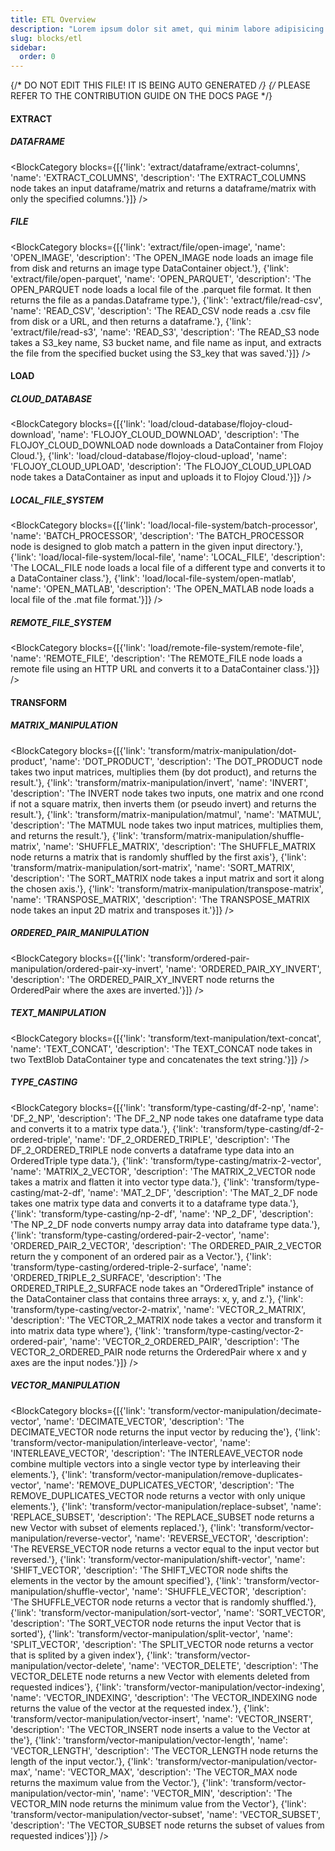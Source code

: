 ```yaml
---
title: ETL Overview
description: "Lorem ipsum dolor sit amet, qui minim labore adipisicing minim sint cillum sint consectetur cupidatat."
slug: blocks/etl
sidebar:
  order: 0
---
```


{/* DO NOT EDIT THIS FILE! IT IS BEING AUTO GENERATED */}
{/* PLEASE REFER TO THE CONTRIBUTION GUIDE ON THE DOCS PAGE */}


 #### EXTRACT
 ##### DATAFRAME
<BlockCategory blocks={[{'link': 'extract/dataframe/extract-columns', 'name': 'EXTRACT_COLUMNS', 'description': 'The EXTRACT_COLUMNS node takes an input dataframe/matrix and returns a dataframe/matrix with only the specified columns.'}]} />

 ##### FILE
<BlockCategory blocks={[{'link': 'extract/file/open-image', 'name': 'OPEN_IMAGE', 'description': 'The OPEN_IMAGE node loads an image file from disk and returns an image type DataContainer object.'}, {'link': 'extract/file/open-parquet', 'name': 'OPEN_PARQUET', 'description': 'The OPEN_PARQUET node loads a local file of the .parquet file format. It then returns the file as a pandas.Dataframe type.'}, {'link': 'extract/file/read-csv', 'name': 'READ_CSV', 'description': 'The READ_CSV node reads a .csv file from disk or a URL, and then returns a dataframe.'}, {'link': 'extract/file/read-s3', 'name': 'READ_S3', 'description': 'The READ_S3 node takes a S3_key name, S3 bucket name, and file name as input, and extracts the file from the specified bucket using the S3_key that was saved.'}]} />


 #### LOAD
 ##### CLOUD_DATABASE
<BlockCategory blocks={[{'link': 'load/cloud-database/flojoy-cloud-download', 'name': 'FLOJOY_CLOUD_DOWNLOAD', 'description': 'The FLOJOY_CLOUD_DOWNLOAD node downloads a DataContainer from Flojoy Cloud.'}, {'link': 'load/cloud-database/flojoy-cloud-upload', 'name': 'FLOJOY_CLOUD_UPLOAD', 'description': 'The FLOJOY_CLOUD_UPLOAD node takes a DataContainer as input and uploads it to Flojoy Cloud.'}]} />

 ##### LOCAL_FILE_SYSTEM
<BlockCategory blocks={[{'link': 'load/local-file-system/batch-processor', 'name': 'BATCH_PROCESSOR', 'description': 'The BATCH_PROCESSOR node is designed to glob match a pattern in the given input directory.'}, {'link': 'load/local-file-system/local-file', 'name': 'LOCAL_FILE', 'description': 'The LOCAL_FILE node loads a local file of a different type and converts it to a DataContainer class.'}, {'link': 'load/local-file-system/open-matlab', 'name': 'OPEN_MATLAB', 'description': 'The OPEN_MATLAB node loads a local file of the .mat file format.'}]} />

 ##### REMOTE_FILE_SYSTEM
<BlockCategory blocks={[{'link': 'load/remote-file-system/remote-file', 'name': 'REMOTE_FILE', 'description': 'The REMOTE_FILE node loads a remote file using an HTTP URL and converts it to a DataContainer class.'}]} />


 #### TRANSFORM
 ##### MATRIX_MANIPULATION
<BlockCategory blocks={[{'link': 'transform/matrix-manipulation/dot-product', 'name': 'DOT_PRODUCT', 'description': 'The DOT_PRODUCT node takes two input matrices, multiplies them (by dot product), and returns the result.'}, {'link': 'transform/matrix-manipulation/invert', 'name': 'INVERT', 'description': 'The INVERT node takes two inputs, one matrix and one rcond if not a square matrix, then inverts them (or pseudo invert) and returns the result.'}, {'link': 'transform/matrix-manipulation/matmul', 'name': 'MATMUL', 'description': 'The MATMUL node takes two input matrices, multiplies them, and returns the result.'}, {'link': 'transform/matrix-manipulation/shuffle-matrix', 'name': 'SHUFFLE_MATRIX', 'description': 'The SHUFFLE_MATRIX node returns a matrix that is randomly shuffled by the first axis'}, {'link': 'transform/matrix-manipulation/sort-matrix', 'name': 'SORT_MATRIX', 'description': 'The SORT_MATRIX node takes a input matrix and sort it along the chosen axis.'}, {'link': 'transform/matrix-manipulation/transpose-matrix', 'name': 'TRANSPOSE_MATRIX', 'description': 'The TRANSPOSE_MATRIX node takes an input 2D matrix and transposes it.'}]} />

 ##### ORDERED_PAIR_MANIPULATION
<BlockCategory blocks={[{'link': 'transform/ordered-pair-manipulation/ordered-pair-xy-invert', 'name': 'ORDERED_PAIR_XY_INVERT', 'description': 'The ORDERED_PAIR_XY_INVERT node returns the OrderedPair where the axes are inverted.'}]} />

 ##### TEXT_MANIPULATION
<BlockCategory blocks={[{'link': 'transform/text-manipulation/text-concat', 'name': 'TEXT_CONCAT', 'description': 'The TEXT_CONCAT node takes in two TextBlob DataContainer type and concatenates the text string.'}]} />

 ##### TYPE_CASTING
<BlockCategory blocks={[{'link': 'transform/type-casting/df-2-np', 'name': 'DF_2_NP', 'description': 'The DF_2_NP node takes one dataframe type data and converts it to a matrix type data.'}, {'link': 'transform/type-casting/df-2-ordered-triple', 'name': 'DF_2_ORDERED_TRIPLE', 'description': 'The DF_2_ORDERED_TRIPLE node converts a dataframe type data into an OrderedTriple type data.'}, {'link': 'transform/type-casting/matrix-2-vector', 'name': 'MATRIX_2_VECTOR', 'description': 'The MATRIX_2_VECTOR node takes a matrix and flatten it into vector type data.'}, {'link': 'transform/type-casting/mat-2-df', 'name': 'MAT_2_DF', 'description': 'The MAT_2_DF node takes one matrix type data and converts it to a dataframe type data.'}, {'link': 'transform/type-casting/np-2-df', 'name': 'NP_2_DF', 'description': 'The NP_2_DF node converts numpy array data into dataframe type data.'}, {'link': 'transform/type-casting/ordered-pair-2-vector', 'name': 'ORDERED_PAIR_2_VECTOR', 'description': 'The ORDERED_PAIR_2_VECTOR return the y component of an ordered pair as a Vector.'}, {'link': 'transform/type-casting/ordered-triple-2-surface', 'name': 'ORDERED_TRIPLE_2_SURFACE', 'description': 'The ORDERED_TRIPLE_2_SURFACE node takes an "OrderedTriple" instance of the DataContainer class that contains three arrays: x, y, and z.'}, {'link': 'transform/type-casting/vector-2-matrix', 'name': 'VECTOR_2_MATRIX', 'description': 'The VECTOR_2_MATRIX node takes a vector and transform it into matrix data type where'}, {'link': 'transform/type-casting/vector-2-ordered-pair', 'name': 'VECTOR_2_ORDERED_PAIR', 'description': 'The VECTOR_2_ORDERED_PAIR node returns the OrderedPair where x and y axes are the input nodes.'}]} />

 ##### VECTOR_MANIPULATION
<BlockCategory blocks={[{'link': 'transform/vector-manipulation/decimate-vector', 'name': 'DECIMATE_VECTOR', 'description': 'The DECIMATE_VECTOR node returns the input vector by reducing the'}, {'link': 'transform/vector-manipulation/interleave-vector', 'name': 'INTERLEAVE_VECTOR', 'description': 'The INTERLEAVE_VECTOR node combine multiple vectors into a single vector type by interleaving their elements.'}, {'link': 'transform/vector-manipulation/remove-duplicates-vector', 'name': 'REMOVE_DUPLICATES_VECTOR', 'description': 'The REMOVE_DUPLICATES_VECTOR node returns a vector with only unique elements.'}, {'link': 'transform/vector-manipulation/replace-subset', 'name': 'REPLACE_SUBSET', 'description': 'The REPLACE_SUBSET node returns a new Vector with subset of elements replaced.'}, {'link': 'transform/vector-manipulation/reverse-vector', 'name': 'REVERSE_VECTOR', 'description': 'The REVERSE_VECTOR node returns a vector equal to the input vector but reversed.'}, {'link': 'transform/vector-manipulation/shift-vector', 'name': 'SHIFT_VECTOR', 'description': 'The SHIFT_VECTOR node shifts the elements in the vector by the amount specified'}, {'link': 'transform/vector-manipulation/shuffle-vector', 'name': 'SHUFFLE_VECTOR', 'description': 'The SHUFFLE_VECTOR node returns a vector that is randomly shuffled.'}, {'link': 'transform/vector-manipulation/sort-vector', 'name': 'SORT_VECTOR', 'description': 'The SORT_VECTOR node returns the input Vector that is sorted'}, {'link': 'transform/vector-manipulation/split-vector', 'name': 'SPLIT_VECTOR', 'description': 'The SPLIT_VECTOR node returns a vector that is splited by a given index'}, {'link': 'transform/vector-manipulation/vector-delete', 'name': 'VECTOR_DELETE', 'description': 'The VECTOR_DELETE node returns a new Vector with elements deleted from requested indices'}, {'link': 'transform/vector-manipulation/vector-indexing', 'name': 'VECTOR_INDEXING', 'description': 'The VECTOR_INDEXING node returns the value of the vector at the requested index.'}, {'link': 'transform/vector-manipulation/vector-insert', 'name': 'VECTOR_INSERT', 'description': 'The VECTOR_INSERT node inserts a value to the Vector at the'}, {'link': 'transform/vector-manipulation/vector-length', 'name': 'VECTOR_LENGTH', 'description': 'The VECTOR_LENGTH node returns the length of the input vector.'}, {'link': 'transform/vector-manipulation/vector-max', 'name': 'VECTOR_MAX', 'description': 'The VECTOR_MAX node returns the maximum value from the Vector.'}, {'link': 'transform/vector-manipulation/vector-min', 'name': 'VECTOR_MIN', 'description': 'The VECTOR_MIN node returns the minimum value from the Vector'}, {'link': 'transform/vector-manipulation/vector-subset', 'name': 'VECTOR_SUBSET', 'description': 'The VECTOR_SUBSET node returns the subset of values from requested indices'}]} />

